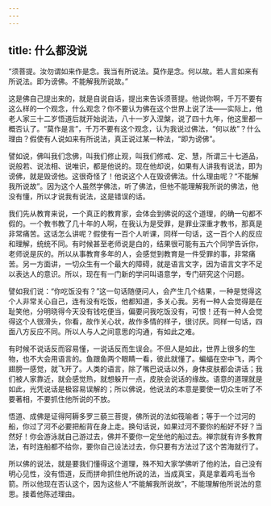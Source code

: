 ```yaml
---
---
---
```

title: 什么都没说
---




“须菩提。汝勿谓如来作是念。我当有所说法。莫作是念。何以故。若人言如来有所说法。即为谤佛。不能解我所说故。”

这是佛自己提出来的，就是自说自话，提出来告诉须菩提。他说你啊，千万不要有这么样的一个观念，什么观念？你不要认为佛在这个世界上说了法——实际上，他老人家三十二岁悟道后就开始说法，八十一岁入涅槃，说了四十九年，他这里都一概否认了。“莫作是言”，千万不要有这个观念，认为我说过佛法，“何以故”？什么理由？假使有人说如来有所说法，真正说过某一种法，“即为谤佛”。

譬如说，佛叫我们念佛，叫我们修止观，叫我们修戒、定、慧，所谓三十七道品，说般若、说法相、说唯识，都是他说的。现在他却说，如果有人讲我有说法，即为谤佛，就是毁谤他。这很奇怪了！他说这个人在毁谤佛法。什么理由呢？“不能解我所说故”。因为这个人虽然学佛法，听了佛法，但他不能理解我所说的佛法，他没有懂，所以才说我有说法，这是错误的话。

我们先从教育来说，一个真正的教育家，会体会到佛说的这个道理，的确一句都不假的。一个教书教了几十年的人啊，在我认为是受罪，是罪业深重才教书，那真是非常痛苦。这话怎么讲呢？假使有一百个人听课，同样一句话，这一百个人的反应和理解，统统不同。有时候甚至老师说是白的，结果很可能有五六个同学告诉你，老师说是灰的。所以从事教育多年的人，会感觉到教育是一件受罪的事，非常痛苦。另一方面讲，一切众生有一个最大的障碍，就是语言文字，因为语言文字不足以表达人的意识。所以，现在有一门新的学问叫语意学，专门研究这个问题。

譬如我们说：“你吃饭没有？”这一句话随便问人，会产生几个结果，一种是觉得这个人非常关心自己，连有没有吃饭，他都知道，多关心我。另有一种人会觉得是在耻笑他，分明晓得今天没有钱吃便当，偏要问我吃饭没有，可恨！还有一种人会觉得这个人很滑头，你看，故作关心状，故作多情的样子，很讨厌。同样一句话，四面八方反应不同。所以人与人之间意思的沟通，有如此之难。

有时候不说话反而容易懂，一说话反而生误会。不但人是如此，世界上很多的生物，也不大会用语言的。鱼跟鱼两个眼睛一看，彼此就懂了。蝙蝠在空中飞，两个翅膀一感觉，就飞开了。人类的语言，除了嘴巴说话以外，身体皮肤都会讲话；我们被人家靠近，就会感觉热，就想躲开一点，皮肤会说话的缘故。语意的道理就是如此，光凭说话是极容易误解的；所以佛说，他说法的本意是要使一切众生听了不要著相，不要抓住他所说的不放。

悟道、成佛是证得阿耨多罗三藐三菩提，佛所说的法如筏喻者；等于一个过河的船，你过了河不必要把船背在身上走。换句话说，如果过河不要你的船好不好？当然好！你会游泳就自己游过去，佛并不要你一定坐他的船过去。禅宗就有许多教育法，有时连船都不给你，要你自己设法过去，你只要有方法过了这个苦海就行了。

所以佛的说法，就是要我们懂得这个道理，殊不知大家学佛听了他的法，自己没有明心见性，没有悟道，反而拼命抓住他所说的法，当成真宝，真是拿着鸡毛当令箭。所以他现在否认这个，因为这些人“不能解我所说故”，不能理解他所说法的意思。接着他陈述理由。
